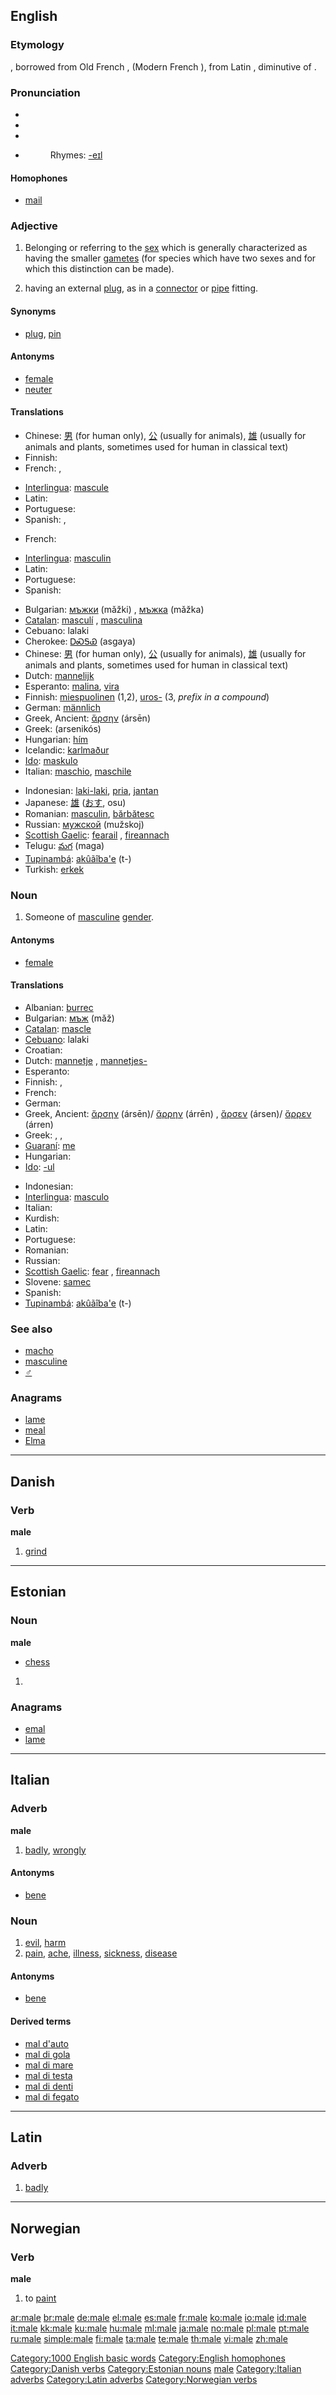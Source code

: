 {{see|Malé|mâle}}
==English==

===Etymology===
{{ME.}} {{term|male|lang=enm}}, borrowed from Old French {{term|masle}}, {{term|malle}} (Modern French {{term|mâle}}), from Latin {{term|masculus||masculine, a male}}, diminutive of {{term|mas|mās|male, masculine}}.

===Pronunciation===
*{{enPR|māl}}
* {{IPA|/meɪl/}}
* {{SAMPA|/meIl/}}
*{{audio|en-us-male.ogg|Audio (US)}}
*:Rhymes: [[Rhymes:English:-eɪl|-eɪl]]

====Homophones====
*[[mail]]

===Adjective===
{{en-adj|-}}

# Belonging or referring to the [[sex]] which is generally characterized as having the smaller [[gamete]]s (for species which have two sexes and for which this distinction can be made).
# {{figurative}} having an external [[plug]], as in a [[connector]] or [[pipe]] fitting.

====Synonyms====
* {{figurative}} [[plug]], [[pin]]

====Antonyms====
*[[female]]
*[[neuter]]

====Translations====
{{trans-top|belonging or referring to the sex having the smaller gametes}}
* Chinese: [[男]] (for human only), [[公]] (usually for animals), [[雄]] (usually for animals and plants, sometimes used for human in classical text)
* Finnish: {{t+|fi|miespuolinen}}
* French: {{qualifier|animal}} {{t+|fr|mâle}}, {{qualifier|human}} {{t+|fr|masculin}}
{{trans-mid}}
* [[Interlingua]]: [[mascule]]
* Latin: {{t-|la|masculus}}
* Portuguese: {{t+|pt|macho|m}}
* Spanish: {{t+|es|masculino|m}}, {{t+|es|macho|m}}
{{trans-bottom}}

{{trans-top|having an external plug}}
* French: {{t+|fr|mâle}}
{{trans-mid}}
* [[Interlingua]]: [[masculin]]
* Latin: {{t-|la|masculus}}
* Portuguese: {{t+|pt|masculino|m}}
* Spanish: {{t+|es|macho|m}}
{{trans-bottom}}

{{checktrans-top}}
*Bulgarian: [[мъжки]] (mǎžki) {{m}}, [[мъжка]] (mǎžka) {{f}}
*[[Catalan]]: [[masculí]] {{m}}, [[masculina]] {{f}}
*Cebuano: lalaki
*Cherokee: [[ᎠᏍᎦᏯ]] (asgaya)
*Chinese: [[男]] (for human only), [[公]] (usually for animals), [[雄]] (usually for animals and plants, sometimes used for human in classical text)
*Dutch: [[mannelijk]]
*Esperanto: [[malina]], [[vira]]
*Finnish: [[miespuolinen]] (1,2), [[uros|uros-]] (3, ''prefix in a compound'')
*German: [[männlich]]
*Greek, Ancient: [[ἄρσην]] (ársēn)
*Greek: {{t|el|αρσενικός|sc=Grek}} (arsenikós)
*Hungarian: [[hím]]
*Icelandic: [[karlmaður]]
*[[Ido]]: [[maskulo]]
*Italian: [[maschio]], [[maschile]]
{{trans-mid}}
*Indonesian: [[laki-laki]], [[pria]], [[jantan]]
*Japanese: [[雄]] ([[おす]], osu)
*Romanian: [[masculin]], [[bărbătesc]]
*Russian: [[мужской]] (mužskoj)
*[[Scottish Gaelic]]: [[fearail]] {{m}}, [[fireannach]] {{m}}
*Telugu: [[మగ]] (maga)
*[[Tupinambá]]: [[akûãîba'e]] (t-)
*Turkish: [[erkek]]
{{trans-bottom}}

===Noun===
{{en-noun}}

# Someone of [[masculine]] [[gender]].

====Antonyms====
*[[female]]

====Translations====
{{trans-top|someone of masculine gender}}
* Albanian: [[burrec]]
* Bulgarian: [[мъж]] (mǎž) {{m}}
* [[Catalan]]: [[mascle]] {{m}}
* [[Cebuano]]: lalaki
* Croatian: {{t|hr|mužjak|m}}
* Dutch: [[mannetje]] {{n}}, [[mannetjes-]]
* Esperanto: {{t-|eo|viro|xs=Esperanto}}
* Finnish: {{t+|fi|koiras}}, {{t+|fi|uros}}
* French: {{t+|fr|mâle|m}}
* German: {{t+|de|Männchen|n}}
* Greek, Ancient: [[ἄρσην]] (ársēn)/ [[ἄρρην]] (árrēn) {{m}}, [[ἄρσεν]] (ársen)/ [[ἄρρεν]] (árren) {{n}}
* Greek: {{t|el|άρρενας|tr=árrenas|sc=Grek}}, {{t+|el|άντρας|sc=Grek}}, {{t|el|αρσενικός|sc=Grek}}
* [[Guaraní]]: [[me]]
* Hungarian: {{t|hu|hím}}
* [[Ido]]: [[-ul]]
{{trans-mid}}
* Indonesian: {{t-|id|laki-laki|xs=Indonesian}}
* [[Interlingua]]: [[masculo]]
* Italian: {{t+|it|maschio|m}}
* Kurdish: {{KUchar|[[نێر]]}}
* Latin: {{t-|la|masculus|m}}
* Portuguese: {{t+|pt|macho|m}}
* Romanian: {{t|ro|mascul}}
* Russian: {{t|ru|самец|m|tr=saméts|sc=Cyrl}}
* [[Scottish Gaelic]]: [[fear#Scottish Gaelic|fear]] {{m}}, [[fireannach]] {{m}}
* Slovene: [[samec]] {{m}}
* Spanish: {{t+|es|macho|m}}
* [[Tupinambá]]: [[akûãîba'e]] (t-)
{{trans-bottom}}

===See also===
*[[macho]]
*[[masculine]]
*[[♂]]

===Anagrams===
*[[lame]]
*[[meal]]
*[[Elma]]

[[Category:1000 English basic words]]
[[Category:English homophones]]

----

==Danish==

===Verb===
'''male'''

# [[grind]]

[[Category:Danish verbs]]

----

==Estonian==

===Noun===
'''male'''
*[[chess]]

# {{defn|Estonian}}

===Anagrams===
*[[emal]]
*[[lame]]

[[Category:Estonian nouns]]
[[Category:et:Chess| male]]

----

==Italian==

===Adverb===
'''male'''

# [[badly]], [[wrongly]]

====Antonyms====
*[[bene]]

===Noun===
{{it-noun|mal|m|e|i}}

# [[evil]], [[harm]]
# [[pain]], [[ache]], [[illness]], [[sickness]], [[disease]]

====Antonyms====
*[[bene]]

====Derived terms====
*[[mal d'auto]]
*[[mal di gola]]
*[[mal di mare]]
*[[mal di testa]]
*[[mal di denti]]
*[[mal di fegato]]

[[Category:Italian adverbs]]

----

==Latin==

===Adverb===
{{la-ad|male|peius|pessimē}}

# [[badly]]

[[Category:Latin adverbs]]

----

==Norwegian==

===Verb===
'''male'''

# to [[paint]]

[[Category:Norwegian verbs]]

[[ar:male]]
[[br:male]]
[[de:male]]
[[el:male]]
[[es:male]]
[[fr:male]]
[[ko:male]]
[[io:male]]
[[id:male]]
[[it:male]]
[[kk:male]]
[[ku:male]]
[[hu:male]]
[[ml:male]]
[[ja:male]]
[[no:male]]
[[pl:male]]
[[pt:male]]
[[ru:male]]
[[simple:male]]
[[fi:male]]
[[ta:male]]
[[te:male]]
[[th:male]]
[[vi:male]]
[[zh:male]]